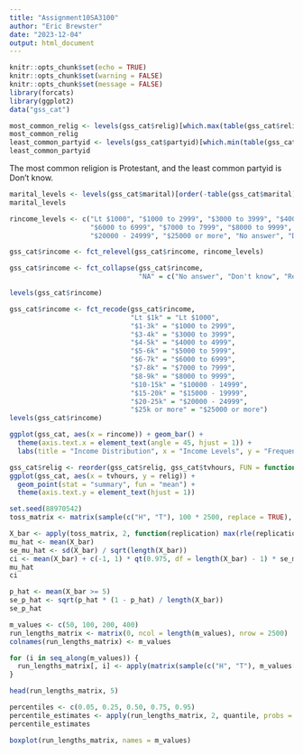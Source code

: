 ---
title: "Assignment10SA3100"
author: "Eric Brewster"
date: "2023-12-04"
output: html_document
---

```{r setup, include=FALSE}
knitr::opts_chunk$set(echo = TRUE)
knitr::opts_chunk$set(warning = FALSE)
knitr::opts_chunk$set(message = FALSE)
library(forcats)
library(ggplot2)
data("gss_cat")
```


```{r Question 1a}
most_common_relig <- levels(gss_cat$relig)[which.max(table(gss_cat$relig))]
most_common_relig
least_common_partyid <- levels(gss_cat$partyid)[which.min(table(gss_cat$partyid))]
least_common_partyid
```
The most common religion is Protestant, and the least common partyid is Don't know.

```{r Question 1b}
marital_levels <- levels(gss_cat$marital)[order(-table(gss_cat$marital))]
marital_levels
```


```{r Question 1c}
rincome_levels <- c("Lt $1000", "$1000 to 2999", "$3000 to 3999", "$4000 to 4999", "$5000 to 5999",
                    "$6000 to 6999", "$7000 to 7999", "$8000 to 9999", "$10000 - 14999", "$15000 - 19999",
                    "$20000 - 24999", "$25000 or more", "No answer", "Don't know", "Refused", "Not applicable")

gss_cat$rincome <- fct_relevel(gss_cat$rincome, rincome_levels)

gss_cat$rincome <- fct_collapse(gss_cat$rincome,
                                "NA" = c("No answer", "Don't know", "Refused", "Not applicable"))

levels(gss_cat$rincome)
```


```{r Question 1d}
gss_cat$rincome <- fct_recode(gss_cat$rincome,
                              "Lt $1k" = "Lt $1000",
                              "$1-3k" = "$1000 to 2999",
                              "$3-4k" = "$3000 to 3999",
                              "$4-5k" = "$4000 to 4999",
                              "$5-6k" = "$5000 to 5999",
                              "$6-7k" = "$6000 to 6999",
                              "$7-8k" = "$7000 to 7999",
                              "$8-9k" = "$8000 to 9999",
                              "$10-15k" = "$10000 - 14999",
                              "$15-20k" = "$15000 - 19999",
                              "$20-25k" = "$20000 - 24999",
                              "$25k or more" = "$25000 or more")
levels(gss_cat$rincome)
```


```{r Question 1e}
ggplot(gss_cat, aes(x = rincome)) + geom_bar() +
  theme(axis.text.x = element_text(angle = 45, hjust = 1)) +
  labs(title = "Income Distribution", x = "Income Levels", y = "Frequency")
```


```{r Question 1f}
gss_cat$relig <- reorder(gss_cat$relig, gss_cat$tvhours, FUN = function(x) mean(x, na.rm = TRUE))
ggplot(gss_cat, aes(x = tvhours, y = relig)) +
  geom_point(stat = "summary", fun = "mean") +
  theme(axis.text.y = element_text(hjust = 1))
```


```{r Question 2a}
set.seed(88970542)
toss_matrix <- matrix(sample(c("H", "T"), 100 * 2500, replace = TRUE), ncol = 2500)
```


```{r Question 2b}
X_bar <- apply(toss_matrix, 2, function(replication) max(rle(replication)$lengths))
mu_hat <- mean(X_bar)
se_mu_hat <- sd(X_bar) / sqrt(length(X_bar))
ci <- mean(X_bar) + c(-1, 1) * qt(0.975, df = length(X_bar) - 1) * se_mu_hat
mu_hat
ci
```


```{r Question 2c}
p_hat <- mean(X_bar >= 5)
se_p_hat <- sqrt(p_hat * (1 - p_hat) / length(X_bar))
se_p_hat
```


```{r Question 3a}
m_values <- c(50, 100, 200, 400)
run_lengths_matrix <- matrix(0, ncol = length(m_values), nrow = 2500)
colnames(run_lengths_matrix) <- m_values

for (i in seq_along(m_values)) {
  run_lengths_matrix[, i] <- apply(matrix(sample(c("H", "T"), m_values[i] * 2500, replace = TRUE), ncol = 2500), 2, function(replication) max(rle(replication)$lengths))
}

head(run_lengths_matrix, 5)
```


```{r Question 3b}
percentiles <- c(0.05, 0.25, 0.50, 0.75, 0.95)
percentile_estimates <- apply(run_lengths_matrix, 2, quantile, probs = percentiles)
percentile_estimates
```


```{r Question 3c}
boxplot(run_lengths_matrix, names = m_values)
```

